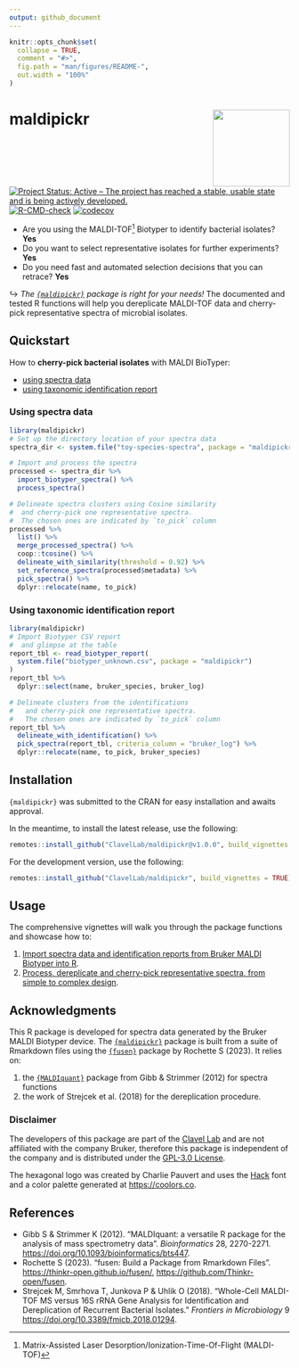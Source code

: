 ```yaml
---
output: github_document
---
```


<!-- README.md is generated from README.Rmd. Please edit that file -->

```r
knitr::opts_chunk$set(
  collapse = TRUE,
  comment = "#>",
  fig.path = "man/figures/README-",
  out.width = "100%"
)
```

# maldipickr <img src="man/figures/logo.png" align="right" height="138" />

<!-- badges: start -->
[![Project Status: Active – The project has reached a stable, usable state and is being actively developed.](https://www.repostatus.org/badges/latest/active.svg)](https://www.repostatus.org/#active)
[![R-CMD-check](https://github.com/ClavelLab/maldipickr/actions/workflows/R-CMD-check.yaml/badge.svg)](https://github.com/ClavelLab/maldipickr/actions/workflows/R-CMD-check.yaml)
[![codecov](https://codecov.io/github/ClavelLab/maldipickr/branch/main/graph/badge.svg?token=JQABKDK2MB)](https://app.codecov.io/github/ClavelLab/maldipickr)
<!-- badges: end -->

* Are you using the MALDI-TOF[^maldi] Biotyper to identify bacterial isolates? **Yes**
* Do you want to select representative isolates for further experiments? **Yes**
* Do you need fast and automated selection decisions that you can retrace? **Yes**

↪ *The [`{maldipickr}`](https://github.com/ClavelLab/maldipickr) package is right for your needs!*
The documented and tested R functions will help you dereplicate MALDI-TOF
data and cherry-pick representative spectra of microbial isolates.


## Quickstart

How to **cherry-pick bacterial isolates** with MALDI BioTyper:

* [using spectra data](#using-spectra-data)
* [using taxonomic identification report](#using-taxonomic-identification-report)

### Using spectra data

```r
library(maldipickr)
# Set up the directory location of your spectra data
spectra_dir <- system.file("toy-species-spectra", package = "maldipickr")

# Import and process the spectra
processed <- spectra_dir %>%
  import_biotyper_spectra() %>%
  process_spectra()

# Delineate spectra clusters using Cosine similarity
#  and cherry-pick one representative spectra.
#  The chosen ones are indicated by `to_pick` column
processed %>%
  list() %>%
  merge_processed_spectra() %>%
  coop::tcosine() %>%
  delineate_with_similarity(threshold = 0.92) %>%
  set_reference_spectra(processed$metadata) %>%
  pick_spectra() %>%
  dplyr::relocate(name, to_pick)
```


### Using taxonomic identification report

```r
library(maldipickr)
# Import Biotyper CSV report
#  and glimpse at the table
report_tbl <- read_biotyper_report(
  system.file("biotyper_unknown.csv", package = "maldipickr")
)
report_tbl %>%
  dplyr::select(name, bruker_species, bruker_log)

# Delineate clusters from the identifications
#   and cherry-pick one representative spectra.
#   The chosen ones are indicated by `to_pick` column
report_tbl %>%
  delineate_with_identification() %>%
  pick_spectra(report_tbl, criteria_column = "bruker_log") %>%
  dplyr::relocate(name, to_pick, bruker_species)
```


## Installation

`{maldipickr}` was submitted to the CRAN for easy installation and awaits approval.

In the meantime, to install the latest release, use the following:

```r
remotes::install_github("ClavelLab/maldipickr@v1.0.0", build_vignettes = TRUE)
```


For the development version, use the following:

```r
remotes::install_github("ClavelLab/maldipickr", build_vignettes = TRUE)
```

## Usage

The comprehensive vignettes will walk you through the package functions and showcase how to:

1. [Import spectra data and identification reports from Bruker MALDI Biotyper into R](https://clavellab.github.io/maldipickr/articles/import-data-from-bruker-maldi-biotyper.html).
2. [Process, dereplicate and cherry-pick representative spectra, from simple to complex design](https://clavellab.github.io/maldipickr/articles/dereplicate-bruker-maldi-biotyper-spectra.html).

## Acknowledgments

This R package is developed for spectra data generated by the Bruker MALDI Biotyper device. The [`{maldipickr}`](https://github.com/ClavelLab/maldipickr) package is built from a suite of Rmarkdown files using the [`{fusen}`](https://thinkr-open.github.io/fusen/) package by Rochette S (2023). It relies on:

1. the [`{MALDIquant}`](https://cran.r-project.org/package=MALDIquant) package from Gibb & Strimmer (2012) for spectra functions
2. the work of Strejcek et al. (2018) for the dereplication procedure.

### Disclaimer

The developers of this package are part of the [Clavel Lab](https://www.ukaachen.de/kliniken-institute/institut-fuer-medizinische-mikrobiologie/forschung/ag-clavel/) and are not affiliated with the company Bruker, therefore this package is independent of the company and is distributed under the [GPL-3.0 License](https://clavellab.github.io/maldipickr/LICENSE.html).

The hexagonal logo was created by Charlie Pauvert and uses the [Hack](https://sourcefoundry.org/hack/) font and a color palette generated at <https://coolors.co>.

## References

* Gibb S & Strimmer K (2012). "MALDIquant: a versatile R package for the
  analysis of mass spectrometry data". *Bioinformatics* 28, 2270-2271. <https://doi.org/10.1093/bioinformatics/bts447>.
* Rochette S (2023). "fusen: Build a Package from Rmarkdown Files". <https://thinkr-open.github.io/fusen/>, <https://github.com/Thinkr-open/fusen>.
* Strejcek M, Smrhova T, Junkova P & Uhlik O (2018). “Whole-Cell MALDI-TOF MS versus 16S rRNA Gene Analysis for Identification and Dereplication of Recurrent Bacterial Isolates.” *Frontiers in Microbiology* 9 <https://doi.org/10.3389/fmicb.2018.01294>.


[^maldi]: Matrix-Assisted Laser Desorption/Ionization-Time-Of-Flight (MALDI-TOF)
